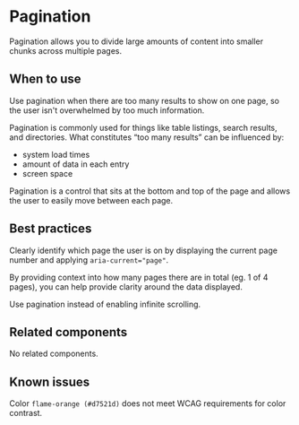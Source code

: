 
<Meta title="Components/Pagination" />

# Pagination

Pagination allows you to divide large amounts of content into smaller chunks across multiple pages.

## When to use

Use pagination when there are too many results to show on one page, so the user
isn't overwhelmed by too much information.

Pagination is commonly used for things like table listings, search results, and
directories. What constitutes “too many results” can be influenced by:
- system load times
- amount of data in each entry
- screen space

Pagination is a control that sits at the bottom and top of the page and allows
the user to easily move between each page.

## Best practices

Clearly identify which page the user is on by displaying the current page number
and applying `aria-current="page"`.

By providing context into how many pages there are in total (eg. 1 of 4 pages),
you can help provide clarity around the data displayed.

Use pagination instead of enabling infinite scrolling.

## Related components

No related components.

## Known issues

Color `flame-orange (#d7521d)` does not meet WCAG requirements for color contrast.

<Story story={stories.basic} />
